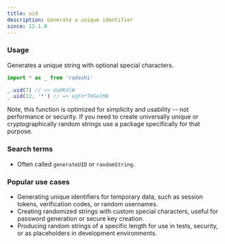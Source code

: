 ```yaml
---
title: uid
description: Generate a unique identifier
since: 12.1.0
---
```


### Usage

Generates a unique string with optional special characters.

```ts
import * as _ from 'radashi'

_.uid(7) // => UaOKdlW
_.uid(12, '*') // => egFn*THGelM8
```

Note, this function is optimized for simplicity and usability -- not performance or security. If you need to create universally unique or cryptographically random strings use a package specifically for that purpose.

### Search terms

- Often called `generateUID` or `randomString`.

### Popular use cases

- Generating unique identifiers for temporary data, such as session tokens, verification codes, or random usernames.
- Creating randomized strings with custom special characters, useful for password generation or secure key creation.
- Producing random strings of a specific length for use in tests, security, or as placeholders in development environments.
